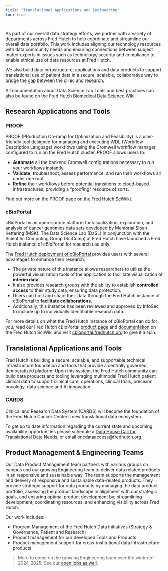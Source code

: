 ```yaml
---
title: "Translational Applications and Engineering"
toc: true

---
```


As part of our overall data strategy efforts, we partner with a variety of departments across Fred Hutch to help coordinate and streamline our overall data portfolio.  This work includes aligning our technology resources with data community needs and ensuring connections between subject matter experts in issues such as technology, security and compliance to enable ethical use of data resources at Fred Hutch.  

We also build data infrastructure, applications and data products to support translational use of patient data in a secure, scalable, collaborative way to bridge the gap between the clinic and research.  



::: {.callout-note appearance="minimal"}
All documentation about Data Science Lab Tools and best practices can also be found on the Fred Hutch [Biomedical Data Science Wiki](https://sciwiki.fredhutch.org/).
:::



## Research Applications and Tools

### PROOF
PROOF (PRoduction On-ramp for Optimization and Feasibility) is a user-friendly tool designed for managing and executing WDL (Workflow Description Language) workflows using the Cromwell workflow manager, configured to run on the Fred Hutch cluster. PROOF allows users to:

- **Automate** all the backend Cromwell configurations necessary to run your workflows instantly.
- **Validate**, troubleshoot, assess performance, and run their workflows all under one roof.
- **Refine** their workflows before potential transitions to cloud-based infrastructures, providing a "proofing" resource of sorts.

::: {.callout-note appearance="minimal"}
Find out more on the [PROOF page on the Fred Hutch SciWiki](https://sciwiki.fredhutch.org/datascience/proof/).
:::

### cBioPortal
cBioPortal is an open-source platform for visualization, exploration, and analysis of cancer genomics data sets developed by Memorial Sloan Kettering (MSK). The Data Science Lab (DaSL) in conjunction with the Scientific Computing Group (SciComp) at Fred Hutch have launched a Fred Hutch instance of cBioPortal for research use only. 

The [Fred Hutch deployment of cBioPortal](https://cbioportal.fredhutch.org/) provides users with several advantages to enhance their research:

- The private nature of this instance allows researchers to utilize the powerful visualization tools of the application to facilitate visualization of **interim data**.
- It also provides research groups with the ability to establish **controlled access** to their study data, ensuring data protection.
- Users can host and share their data through the Fred Hutch instance of cBioPortal to **facilitate collaborations**.
- Additionally, this instance has been reviewed and approved by InfoSec to include up to individually identifiable research data.

::: {.callout-note appearance="minimal"}
For more details on what the Fred Hutch instance of cBioPortal can do for you, read our Fred Hutch cBioPortal [product page](https://sciwiki.fredhutch.org/datascience/cbioportal/) and [documentation](https://sciwiki.fredhutch.org/dasldemos/fh-cbio-intro/) on the Fred Hutch SciWiki and visit [cbioportal.fredhutch.org](https://cbioportal.fredhutch.org) to give it a spin.
:::

## Translational Applications and Tools

Fred Hutch is building a secure, scalable, and supportable technical infrastructure foundation and tools that provide a centrally governed, democratized platform. Upon this system, the Fred Hutch community can build data products and tooling leveraging multimodal Fred Hutch patient clinical data to support clinical care, operations, clinical trials, precision oncology, data science and AI innovation.

### CARDS
Clinical and Research Data System (CARDS) will become the foundation of the Fred Hutch Cancer Center’s new translational data ecosystem.

To get up to date information regarding the current state and upcoming availability opportunities please schedule a [Data House Call for Translational Data Needs](https://calendly.com/data-house-calls/cards), or email [oncdataaccess@fredhutch.org](mailto:oncdataaccess@fredhutch.org).  



## Product Management & Engineering Teams
Our Data Product Management team partners with various groups on campus and our growing Engineering team to deliver data related products in an responsive and sustainable way. The team supports the management and delivery of responsive and sustainable data-related products. They provide strategic support for data products by managing the data product portfolio, assessing the product landscape in alignment with our strategic goals, and ensuring optimal product development by; streamlining development, coordinating resources, and enhancing visibility across Fred Hutch.


Our work includes:

- Program Management of the Fred Hutch Data Initiatives (Strategy & Governance, Patient and Research)
- Product management for our developed Tools and Products
- Product management support for cross-institutional data infrastructure products

> More to come on the growing Engineering team over the winter of 2024-2025.  See our [open jobs as well](about.qmd#jobs).

